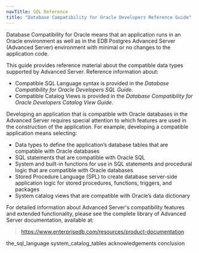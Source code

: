 ```yaml
---
navTitle: SQL Reference
title: "Database Compatibility for Oracle Developers Reference Guide"
---
```




Database Compatibility for Oracle means that an application runs in an Oracle environment as well as in the EDB Postgres Advanced Server (Advanced Server) environment with minimal or no changes to the application code.

This guide provides reference material about the compatible data types supported by Advanced Server. Reference information about:

  - Compatible SQL Language syntax is provided in the *Database Compatibility for Oracle Developers SQL Guide*.
  - Compatible Catalog Views is provided in the *Database Compatibility for Oracle Developers Catalog View Guide*.

Developing an application that is compatible with Oracle databases in the Advanced Server requires special attention to which features are used in the construction of the application. For example, developing a compatible application means selecting:

  - Data types to define the application’s database tables that are compatible with Oracle databases
  - SQL statements that are compatible with Oracle SQL
  - System and built-in functions for use in SQL statements and procedural logic that are compatible with Oracle databases
  - Stored Procedure Language (SPL) to create database server-side application logic for stored procedures, functions, triggers, and packages
  - System catalog views that are compatible with Oracle’s data dictionary

For detailed information about Advanced Server's compatibility features and extended functionality, please see the complete library of Advanced Server documentation, available at:

> <https://www.enterprisedb.com/resources/product-documentation>

<div class="toctree" data-maxdepth="4">

the_sql_language system_catalog_tables acknowledgements conclusion

</div>
